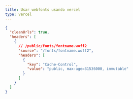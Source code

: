 ```yaml
---
title: Usar webfonts usando vercel
type: vercel
---
```


```json title="./vercel.json"
{
  "cleanUrls": true,
  "headers": [
    {
      // /public/fonts/fontname.woff2
      "source": "/fonts/fontname.woff2",
      "headers": [
        {
          "key": "Cache-Control",
          "value": "public, max-age=31536000, immutable"
        }
      ]
    }
  ]
}
```
